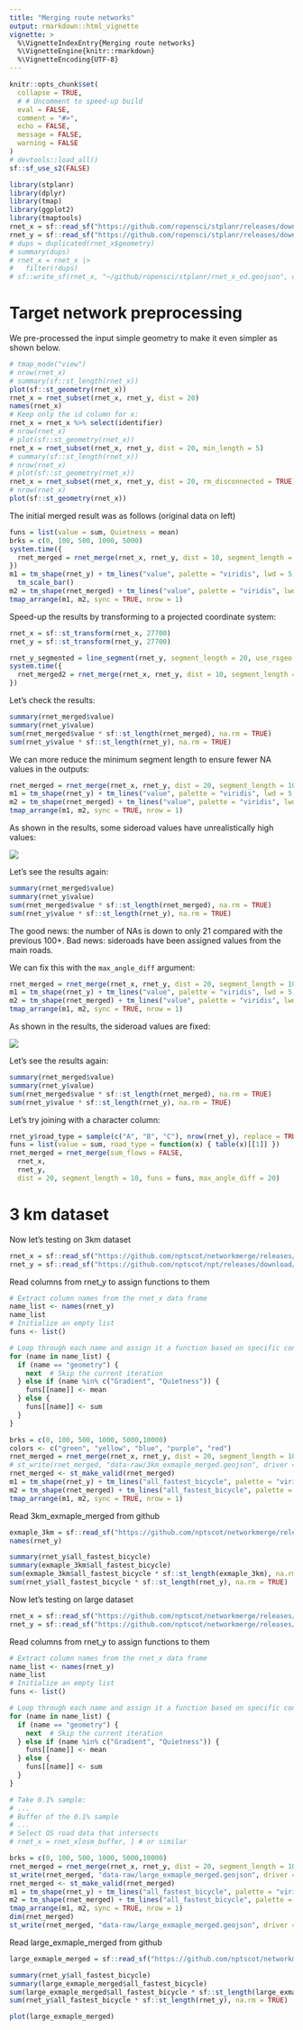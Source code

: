 ```yaml
---
title: "Merging route networks"
output: rmarkdown::html_vignette
vignette: >
  %\VignetteIndexEntry{Merging route networks}
  %\VignetteEngine{knitr::rmarkdown}
  %\VignetteEncoding{UTF-8}
---
```


```r
knitr::opts_chunk$set(
  collapse = TRUE,
  # # Uncomment to speed-up build
  eval = FALSE,
  comment = "#>",
  echo = FALSE,
  message = FALSE,
  warning = FALSE
)
# devtools::load_all()
sf::sf_use_s2(FALSE)
```

```r
library(stplanr)
library(dplyr)
library(tmap)
library(ggplot2)
library(tmaptools)
rnet_x = sf::read_sf("https://github.com/ropensci/stplanr/releases/download/v1.0.2/rnet_x_ed.geojson")
rnet_y = sf::read_sf("https://github.com/ropensci/stplanr/releases/download/v1.0.2/rnet_y_ed.geojson")
# dups = duplicated(rnet_x$geometry)
# summary(dups)
# rnet_x = rnet_x |>
#   filter(!dups)
# sf::write_sf(rnet_x, "~/github/ropensci/stplanr/rnet_x_ed.geojson", delete_dsn = TRUE)
```

# Target network preprocessing

We pre-processed the input simple geometry to make it even simpler as shown below.

```r
# tmap_mode("view")
# nrow(rnet_x)
# summary(sf::st_length(rnet_x))
plot(sf::st_geometry(rnet_x))
rnet_x = rnet_subset(rnet_x, rnet_y, dist = 20)
names(rnet_x)
# Keep only the id column for x:
rnet_x = rnet_x %>% select(identifier)
# nrow(rnet_x)
# plot(sf::st_geometry(rnet_x))
rnet_x = rnet_subset(rnet_x, rnet_y, dist = 20, min_length = 5)
# summary(sf::st_length(rnet_x))
# nrow(rnet_x)
# plot(sf::st_geometry(rnet_x))
rnet_x = rnet_subset(rnet_x, rnet_y, dist = 20, rm_disconnected = TRUE)
# nrow(rnet_x)
plot(sf::st_geometry(rnet_x))
```

The initial merged result was as follows (original data on left)

```r
funs = list(value = sum, Quietness = mean)
brks = c(0, 100, 500, 1000, 5000)
system.time({
  rnet_merged = rnet_merge(rnet_x, rnet_y, dist = 10, segment_length = 20, funs = funs)
})
m1 = tm_shape(rnet_y) + tm_lines("value", palette = "viridis", lwd = 5, breaks = brks)  +
  tm_scale_bar()
m2 = tm_shape(rnet_merged) + tm_lines("value", palette = "viridis", lwd = 5, breaks = brks)
tmap_arrange(m1, m2, sync = TRUE, nrow = 1)
```

Speed-up the results by transforming to a projected coordinate system:

```r
rnet_x = sf::st_transform(rnet_x, 27700)
rnet_y = sf::st_transform(rnet_y, 27700)
```

```r
rnet_y_segmented = line_segment(rnet_y, segment_length = 20, use_rsgeo = TRUE)
system.time({
  rnet_merged2 = rnet_merge(rnet_x, rnet_y, dist = 10, segment_length = 20, funs = funs)
})
```

Let's check the results:

```r
summary(rnet_merged$value)
summary(rnet_y$value)
sum(rnet_merged$value * sf::st_length(rnet_merged), na.rm = TRUE)
sum(rnet_y$value * sf::st_length(rnet_y), na.rm = TRUE)
```

We can more reduce the minimum segment length to ensure fewer NA values in the outputs:

```r
rnet_merged = rnet_merge(rnet_x, rnet_y, dist = 20, segment_length = 10, funs = funs)
m1 = tm_shape(rnet_y) + tm_lines("value", palette = "viridis", lwd = 5, breaks = brks)
m2 = tm_shape(rnet_merged) + tm_lines("value", palette = "viridis", lwd = 5, breaks = brks)
tmap_arrange(m1, m2, sync = TRUE, nrow = 1)
```

As shown in the results, some sideroad values have unrealistically high values:

![](https://user-images.githubusercontent.com/1825120/267946945-d89dfb99-fb60-4db5-ab39-168773ef01ad.png)

Let's see the results again:

```r
summary(rnet_merged$value)
summary(rnet_y$value)
sum(rnet_merged$value * sf::st_length(rnet_merged), na.rm = TRUE)
sum(rnet_y$value * sf::st_length(rnet_y), na.rm = TRUE)
```

The good news: the number of NAs is down to only 21 compared with the previous 100+.
Bad news: sideroads have been assigned values from the main roads.

We can fix this with the `max_angle_diff` argument:

```r
rnet_merged = rnet_merge(rnet_x, rnet_y, dist = 20, segment_length = 10, funs = funs, max_angle_diff = 20)
m1 = tm_shape(rnet_y) + tm_lines("value", palette = "viridis", lwd = 5, breaks = brks)
m2 = tm_shape(rnet_merged) + tm_lines("value", palette = "viridis", lwd = 5, breaks = brks)
tmap_arrange(m1, m2, sync = TRUE, nrow = 1)
```

As shown in the results, the sideroad values are fixed:

![](https://user-images.githubusercontent.com/1825120/267955054-3bd393a7-1fdd-44a4-8717-7933199c6f37.png)

Let's see the results again:

```r
summary(rnet_merged$value)
summary(rnet_y$value)
sum(rnet_merged$value * sf::st_length(rnet_merged), na.rm = TRUE)
sum(rnet_y$value * sf::st_length(rnet_y), na.rm = TRUE)
```

Let's try joining with a character column:

```r
rnet_y$road_type = sample(c("A", "B", "C"), nrow(rnet_y), replace = TRUE)
funs = list(value = sum, road_type = function(x) { table(x)[[1]] })
rnet_merged = rnet_merge(sum_flows = FALSE,
  rnet_x, 
  rnet_y, 
  dist = 20, segment_length = 10, funs = funs, max_angle_diff = 20)
```

# 3 km dataset

Now let's testing on 3km dataset

```r
rnet_x = sf::read_sf("https://github.com/nptscot/networkmerge/releases/download/v0.1/os_3km.geojson")
rnet_y = sf::read_sf("https://github.com/nptscot/npt/releases/download/rnet_3km_buffer/rnet_3km_buffer.geojson")
```

Read columns from rnet_y to assign functions to them
```r
# Extract column names from the rnet_x data frame
name_list <- names(rnet_y)
name_list
# Initialize an empty list
funs <- list()

# Loop through each name and assign it a function based on specific conditions
for (name in name_list) {
  if (name == "geometry") {
    next  # Skip the current iteration
  } else if (name %in% c("Gradient", "Quietness")) {
    funs[[name]] <- mean
  } else {
    funs[[name]] <- sum
  }
}
```

```r
brks = c(0, 100, 500, 1000, 5000,10000)
colors <- c("green", "yellow", "blue", "purple", "red")
rnet_merged = rnet_merge(rnet_x, rnet_y, dist = 20, segment_length = 10, funs = funs, max_angle_diff = 20)
# st_write(rnet_merged, "data-raw/3km_exmaple_merged.geojson", driver = "GeoJSON")
rnet_merged <- st_make_valid(rnet_merged)
m1 = tm_shape(rnet_y) + tm_lines("all_fastest_bicycle", palette = "viridis", lwd = 5, breaks = brks)
m2 = tm_shape(rnet_merged) + tm_lines("all_fastest_bicycle", palette = "viridis", lwd = 5, breaks = brks)
tmap_arrange(m1, m2, sync = TRUE, nrow = 1)
```
Read 3km_exmaple_merged from github
```r
exmaple_3km = sf::read_sf("https://github.com/nptscot/networkmerge/releases/download/v0.1/3km_exmaple_merged.geojson")
names(rnet_y)

summary(rnet_y$all_fastest_bicycle)
summary(exmaple_3km$all_fastest_bicycle)
sum(exmaple_3km$all_fastest_bicycle * sf::st_length(exmaple_3km), na.rm = TRUE)
sum(rnet_y$all_fastest_bicycle * sf::st_length(rnet_y), na.rm = TRUE)
```

Now let's testing on large dataset

```r
rnet_x = sf::read_sf("https://github.com/nptscot/networkmerge/releases/download/v0.1/OS_large_route_network_example_edingurgh.geojson")
rnet_y = sf::read_sf("https://github.com/nptscot/networkmerge/releases/download/v0.1/large_route_network_example_edingurgh.geojson")

```

Read columns from rnet_y to assign functions to them
```r
# Extract column names from the rnet_x data frame
name_list <- names(rnet_y)
name_list
# Initialize an empty list
funs <- list()

# Loop through each name and assign it a function based on specific conditions
for (name in name_list) {
  if (name == "geometry") {
    next  # Skip the current iteration
  } else if (name %in% c("Gradient", "Quietness")) {
    funs[[name]] <- mean
  } else {
    funs[[name]] <- sum
  }
}
```

```r
# Take 0.1% sample:
# ...
# Buffer of the 0.1% sample
# ...
# Select OS road data that intersects
# rnet_x = rnet_x[osm_buffer, ] # or similar

brks = c(0, 100, 500, 1000, 5000,10000)
rnet_merged = rnet_merge(rnet_x, rnet_y, dist = 20, segment_length = 10, funs = funs, max_angle_diff = 20, crs = "EPSG:27700")
st_write(rnet_merged, "data-raw/large_exmaple_merged.geojson", driver = "GeoJSON")
rnet_merged <- st_make_valid(rnet_merged)
m1 = tm_shape(rnet_y) + tm_lines("all_fastest_bicycle", palette = "viridis", lwd = 5, breaks = brks)
m2 = tm_shape(rnet_merged) + tm_lines("all_fastest_bicycle", palette = "viridis", lwd = 5, breaks = brks)
tmap_arrange(m1, m2, sync = TRUE, nrow = 1)
dim(rnet_merged)
st_write(rnet_merged, "data-raw/large_exmaple_merged.geojson", driver = "GeoJSON")
```

Read large_exmaple_merged from github
```r
large_exmaple_merged = sf::read_sf("https://github.com/nptscot/networkmerge/releases/download/v0.1/large_exmaple_merged.geojson")

summary(rnet_y$all_fastest_bicycle)
summary(large_exmaple_merged$all_fastest_bicycle)
sum(large_exmaple_merged$all_fastest_bicycle * sf::st_length(large_exmaple_merged), na.rm = TRUE)
sum(rnet_y$all_fastest_bicycle * sf::st_length(rnet_y), na.rm = TRUE)

plot(large_exmaple_merged)
```